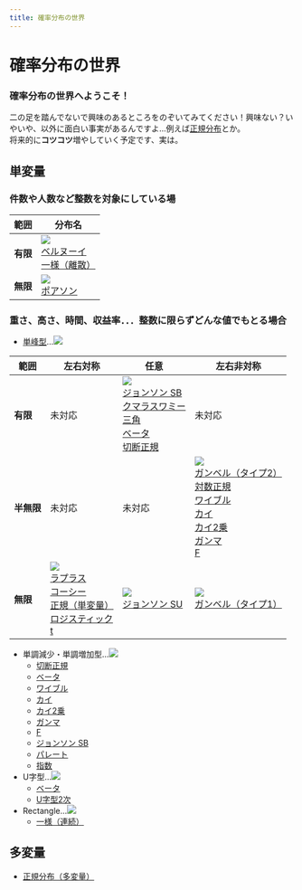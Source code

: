 ```yaml
---
title: 確率分布の世界
---
```


# 確率分布の世界

### 確率分布の世界へようこそ！

二の足を踏んでないで興味のあるところをのぞいてみてください！興味ない？いやいや、以外に面白い事実があるんですよ...例えば[正規分布](normal-distribution-single.mdx)とか。\
将来的に**コツコツ**増やしていく予定です、実は。

## 単変量

### 件数や人数など整数を対象にしている場

| 範囲     | 分布名                                                                                                                                               |
| -------- | ---------------------------------------------------------------------------------------------------------------------------------------------------- |
| **有限** | ![](./../assets/distributions/DiscFinite.png)<br /> [ベルヌーイ](bernoulli-distribution.mdx)<br /> [一様（離散）](uniform-distribution-discrete.mdx) |
| **無限** | ![](./../assets/distributions/DiscInfinite.png)<br /> [ポアソン](poisson-distribution.mdx)                                                           |

### 重さ、高さ、時間、収益率．．．整数に限らずどんな値でもとる場合

- [単峰型](/docs/glossary#unimodal)...![](./../assets/distributions/ContInfiniteSym.png)

| 範囲       | 左右対称                                                                                                                                                                                                                                                                       | 任意                                                                                                                                                                                                                                                                                      | 左右非対称                                                                                                                                                                                                                                                                                                                                                         |
| ---------- | ------------------------------------------------------------------------------------------------------------------------------------------------------------------------------------------------------------------------------------------------------------------------------ | ----------------------------------------------------------------------------------------------------------------------------------------------------------------------------------------------------------------------------------------------------------------------------------------- | ------------------------------------------------------------------------------------------------------------------------------------------------------------------------------------------------------------------------------------------------------------------------------------------------------------------------------------------------------------------ |
| **有限**   | 未対応                                                                                                                                                                                                                                                                         | ![](./../assets/distributions/ContFinite.gif)<br /> [ジョンソン SB](johnson-sb-distribution.mdx)<br /> [クマラスワミー](kumaraswamy-distribution.mdx)<br /> [三角](triangular-distribution.mdx)<br /> [ベータ](beta-distribution.mdx)<br /> [切断正規](truncated-normal-distribution.mdx) | 未対応                                                                                                                                                                                                                                                                                                                                                             |
| **半無限** | 未対応                                                                                                                                                                                                                                                                         | 未対応                                                                                                                                                                                                                                                                                    | ![](./../assets/distributions/ContHalfinfiniteAsym.png)<br /> [ガンベル（タイプ2）](gumbel-type-ii-distribution.mdx)<br /> [対数正規](log-normal-distribution.mdx)<br /> [ワイブル](weibull-distribution.mdx)<br /> [カイ](chi-distribution.mdx)<br /> [カイ2乗](chi-square-distribution.mdx)<br /> [ガンマ](gamma-distribution.mdx)<br /> [F](f-distribution.mdx) |
| **無限**   | ![](./../assets/distributions/ContInfiniteSym.png)<br /> [ラプラス](laplace-distribution.mdx)<br /> [コーシー](cauchy-distribution.mdx)<br /> [正規（単変量）](normal-distribution-single.mdx)<br /> [ロジスティック](logistic-distribution.mdx)<br /> [t](t-distribution.mdx) | ![](./../assets/distributions/ContInfinite.gif)<br /> [ジョンソン SU](johnson-su-distribution.mdx)                                                                                                                                                                                        | ![](./../assets/distributions/ContInfiniteAsym.png)<br /> [ガンベル（タイプ1）](gumbel-type-i-distribution.mdx)                                                                                                                                                                                                                                                    |

- 単調減少・単調増加型...![](./../assets/distributions/ContSlope.png)
  - [切断正規](truncated-normal-distribution.mdx)
  - [ベータ](beta-distribution.mdx)
  - [ワイブル](weibull-distribution.mdx)
  - [カイ](chi-distribution.mdx)
  - [カイ2乗](chi-square-distribution.mdx)
  - [ガンマ](gamma-distribution.mdx)
  - [F](f-distribution.mdx)
  - [ジョンソン SB](johnson-sb-distribution.mdx)
  - [パレート](pareto-distribution.mdx)
  - [指数](exponential-distribution.mdx)
- U字型...![](./../assets/distributions/ContUShape.png)
  - [ベータ](beta-distribution.mdx)
  - [U字型2次](u-quadratic-distribution.mdx)
- Rectangle...![](./../assets/distributions/ContRect.png)
  - [一様（連続）](uniform-distribution-continuous.mdx)

## 多変量

- [正規分布（多変量）](normal-distribution-multi.mdx)
